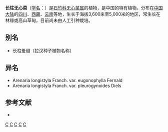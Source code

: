 {{Speciesbox
| taxon = Arenaria(植物) longistyla
| binomial_authority = Franch.
| subdivision_ranks =[[变种|变种]]
| subdivision =
* 长柱无心菜 ''A. l.'' var. ''longistyla''
* [[棱长柱无心菜|棱长柱无心菜]] ''A. l.'' var. ''eugonophylla''
* [[侧长柱无心菜|侧长柱无心菜]] ''A. l.'' var. ''pleurogynoides''
}}

'''长柱无心菜'''（[[学名|学名]]：{{lang|la|''Arenaria longistyla''}}）是[[石竹科|石竹科]][[无心菜属|无心菜属]]的植物，是中国的特有植物。分布在[[中国大陆|中国大陆]]的[[四川|四川]]、[[西藏|西藏]]、[[云南|云南]]等地，生长于海拔3,600米至5,000米的地区，常生长在林缘或高山草甸，目前尚未由人工引种栽培。

== 别名 ==
*长柱蚤缀（拉汉种子植物名称）

== 异名 ==
* Arenaria longistyla Franch. var. eugonophylla Fernald
* Arenaria longistyla Franch. var. pleurogynoides Diels

== 参考文献 ==
<div class="references-small">
* {{cite web| url =http://www.bioinfo.cn/db05/KmzwSpecies.php?action=view&id=2942| title =长柱无心菜（原变种）| work =《中国高等植物数据库全库》| publisher =中国科学院微生物研究所| author =昆明植物研究所| accessdate =2009-02-23| deadurl =yes| archiveurl =https://web.archive.org/web/20160305092503/http://www.bioinfo.cn/db05/KmzwSpecies.php?action=view&id=2942| archivedate =2016-03-05}}
</div>

{{Taxonbar}}
[[Category:无心菜属|C]]
[[Category:中国特有植物|C]]
[[Category:西藏植物|C]]
[[Category:四川植物|C]]
[[Category:云南植物|C]]